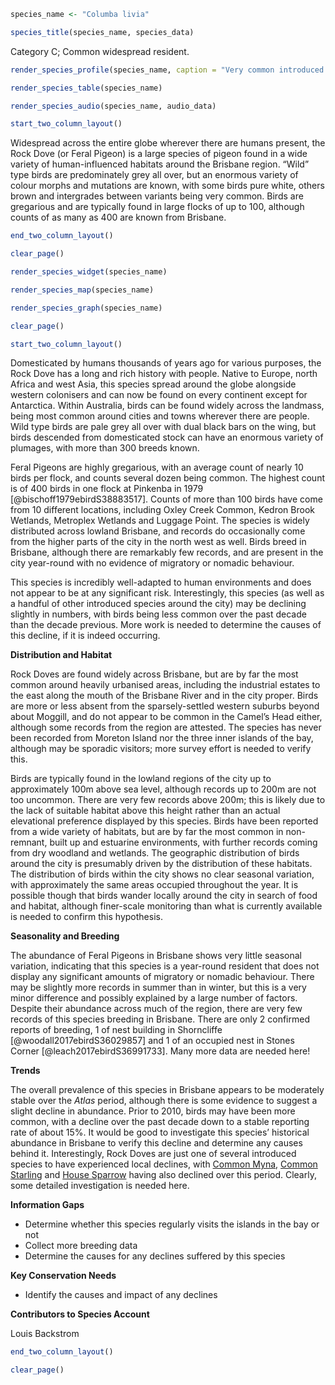 ```r
species_name <- "Columba livia"
```

```r
species_title(species_name, species_data)
```

Category C; Common widespread resident.

```r
render_species_profile(species_name, caption = "Very common introduced species of built-up habitats around the city. Possibly experiencing a slight decline but no clear trend as yet. Not of conservation concern.")
```

```r
render_species_table(species_name)
```

```r
render_species_audio(species_name, audio_data)
```

```r
start_two_column_layout()
```

Widespread across the entire globe wherever there are humans present, the Rock Dove (or Feral Pigeon) is a large species of pigeon found in a wide variety of human-influenced habitats around the Brisbane region. "Wild" type birds are predominately grey all over, but an enormous variety of colour morphs and mutations are known, with some birds pure white, others brown and intergrades between variants being very common. Birds are gregarious and are typically found in large flocks of up to 100, although counts of as many as 400 are known from Brisbane.

```r
end_two_column_layout()
```

```r
clear_page()
```

```r
render_species_widget(species_name)
```

```r
render_species_map(species_name)
```

```r
render_species_graph(species_name)
```

```r
clear_page()
```

```r
start_two_column_layout()
```

Domesticated by humans thousands of years ago for various purposes, the Rock Dove has a long and rich history with people. Native to Europe, north Africa and west Asia, this species spread around the globe alongside western colonisers and can now be found on every continent except for Antarctica. Within Australia, birds can be found widely across the landmass, being most common around cities and towns wherever there are people. Wild type birds are pale grey all over with dual black bars on the wing, but birds descended from domesticated stock can have an enormous variety of plumages, with more than 300 breeds known.

Feral Pigeons are highly gregarious, with an average count of nearly 10 birds per flock, and counts several dozen being common. The highest count is of 400 birds in one flock at Pinkenba in 1979 [@bischoff1979ebirdS38883517]. Counts of more than 100 birds have come from 10 different locations, including Oxley Creek Common, Kedron Brook Wetlands, Metroplex Wetlands and Luggage Point. The species is widely distributed across lowland Brisbane, and records do occasionally come from the higher parts of the city in the north west as well. Birds breed in Brisbane, although there are remarkably few records, and are present in the city year-round with no evidence of migratory or nomadic behaviour.

This species is incredibly well-adapted to human environments and does not appear to be at any significant risk. Interestingly, this species (as well as a handful of other introduced species around the city) may be declining slightly in numbers, with birds being less common over the past decade than the decade previous. More work is needed to determine the causes of this decline, if it is indeed occurring.

**Distribution and Habitat**

Rock Doves are found widely across Brisbane, but are by far the most common around heavily urbanised areas, including the industrial estates to the east along the mouth of the Brisbane River and in the city proper. Birds are more or less absent from the sparsely-settled western suburbs beyond about Moggill, and do not appear to be common in the Camel's Head either, although some records from the region are attested. The species has never been recorded from Moreton Island nor the three inner islands of the bay, although may be sporadic visitors; more survey effort is needed to verify this.

Birds are typically found in the lowland regions of the city up to approximately 100m above sea level, although records up to 200m are not too uncommon. There are very few records above 200m; this is likely due to the lack of suitable habitat above this height rather than an actual elevational preference displayed by this species. Birds have been reported from a wide variety of habitats, but are by far the most common in non-remnant, built up and estuarine environments, with further records coming from dry woodland and wetlands. The geographic distribution of birds around the city is presumably driven by the distribution of these habitats. The distribution of birds within the city shows no clear seasonal variation, with approximately the same areas occupied throughout the year. It is possible though that birds wander locally around the city in search of food and habitat, although finer-scale monitoring than what is currently available is needed to confirm this hypothesis.

**Seasonality and Breeding**

The abundance of Feral Pigeons in Brisbane shows very little seasonal variation, indicating that this species is a year-round resident that does not display any significant amounts of migratory or nomadic behaviour. There may be slightly more records in summer than in winter, but this is a very minor difference and possibly explained by a large number of factors. Despite their abundance across much of the region, there are very few records of this species breeding in Brisbane. There are only 2 confirmed reports of breeding, 1 of nest building in Shorncliffe [@woodall2017ebirdS36029857] and 1 of an occupied nest in Stones Corner [@leach2017ebirdS36991733]. Many more data are needed here!

**Trends**

The overall prevalence of this species in Brisbane appears to be moderately stable over the _Atlas_ period, although there is some evidence to suggest a slight decline in abundance. Prior to 2010, birds may have been more common, with a decline over the past decade down to a stable reporting rate of about 15%. It would be good to investigate this species' historical abundance in Brisbane to verify this decline and determine any causes behind it. Interestingly, Rock Doves are just one of several introduced species to have experienced local declines, with [Common Myna](#common-myna-acridotheres-tristis), [Common Starling](#common-starling-sturnus-vulgaris) and [House Sparrow](#house-sparrow-passer-domesticus) having also declined over this period. Clearly, some detailed investigation is needed here.

**Information Gaps**

- Determine whether this species regularly visits the islands in the bay or not
- Collect more breeding data
- Determine the causes for any declines suffered by this species

**Key Conservation Needs**

- Identify the causes and impact of any declines

**Contributors to Species Account**

Louis Backstrom


```r
end_two_column_layout()
```

```r
clear_page()
```
